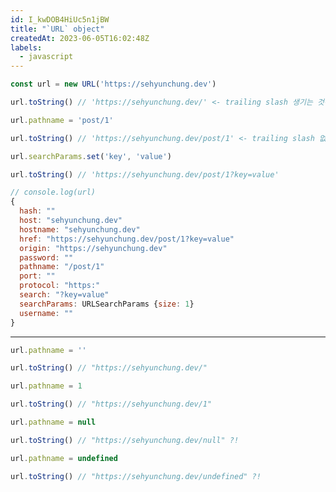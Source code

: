 ---
id: I_kwDOB4HiUc5n1jBW
title: "`URL` object"
createdAt: 2023-06-05T16:02:48Z
labels:
  - javascript
---

```js
const url = new URL('https://sehyunchung.dev')

url.toString() // 'https://sehyunchung.dev/' <- trailing slash 생기는 것에 유의

url.pathname = 'post/1'

url.toString() // 'https://sehyunchung.dev/post/1' <- trailing slash 없음

url.searchParams.set('key', 'value')

url.toString() // 'https://sehyunchung.dev/post/1?key=value'
```

```js
// console.log(url)
{
  hash: ""
  host: "sehyunchung.dev"
  hostname: "sehyunchung.dev"
  href: "https://sehyunchung.dev/post/1?key=value"
  origin: "https://sehyunchung.dev"
  password: ""
  pathname: "/post/1"
  port: ""
  protocol: "https:"
  search: "?key=value"
  searchParams: URLSearchParams {size: 1}
  username: ""
}
```
---
```js
url.pathname = ''

url.toString() // "https://sehyunchung.dev/"

url.pathname = 1

url.toString() // "https://sehyunchung.dev/1"

url.pathname = null

url.toString() // "https://sehyunchung.dev/null" ?!

url.pathname = undefined

url.toString() // "https://sehyunchung.dev/undefined" ?!
```
